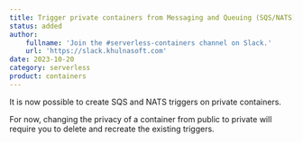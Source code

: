 ```yaml
---
title: Trigger private containers from Messaging and Queuing (SQS/NATS)
status: added
author:
    fullname: 'Join the #serverless-containers channel on Slack.'
    url: 'https://slack.khulnasoft.com'
date: 2023-10-20
category: serverless
product: containers
---
```


It is now possible to create SQS and NATS triggers on private containers.

<Message type="note">
  For now, changing the privacy of a container from public to private will require you to delete and recreate the existing triggers.
</Message>

